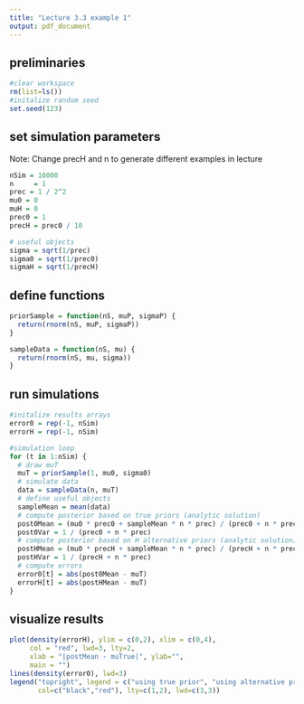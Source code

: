 ```yaml
---
title: "Lecture 3.3 example 1"
output: pdf_document
---
```


## preliminaries
```r
#clear workspace
rm(list=ls())
#initalize random seed
set.seed(123)
```

## set simulation parameters

Note: Change precH and n to generate different examples in lecture

```r
nSim = 10000
n     = 1
prec = 1 / 2^2
mu0 = 0
muH = 0
prec0 = 1
precH = prec0 / 10

# useful objects 
sigma = sqrt(1/prec)
sigma0 = sqrt(1/prec0)
sigmaH = sqrt(1/precH)
```

## define functions
```r
priorSample = function(nS, muP, sigmaP) {
  return(rnorm(nS, muP, sigmaP))
}

sampleData = function(nS, mu) {
  return(rnorm(nS, mu, sigma))
}
```

## run simulations
```r
#initalize results arrays
error0 = rep(-1, nSim)
errorH = rep(-1, nSim)

#simulation loop
for (t in 1:nSim) {
  # draw muT
  muT = priorSample(1, mu0, sigma0)
  # simulate data
  data = sampleData(n, muT)
  # define useful objects
  sampleMean = mean(data)
  # compute posterior based on true priors (analytic solution)
  post0Mean = (mu0 * prec0 + sampleMean * n * prec) / (prec0 + n * prec)
  post0Var = 1 / (prec0 + n * prec)
  # compute posterior based on H alternative priors (analytic solution)
  postHMean = (mu0 * precH + sampleMean * n * prec) / (precH + n * prec)
  postHVar = 1 / (precH + n * prec)
  # compute errors
  error0[t] = abs(post0Mean - muT)
  errorH[t] = abs(postHMean - muT)
}
```


## visualize results
```r
plot(density(errorH), ylim = c(0,2), xlim = c(0,4),
     col = "red", lwd=3, lty=2,
     xlab = "|postMean - muTrue|", ylab="",
     main = "")
lines(density(error0), lwd=3)
legend("topright", legend = c("using true prior", "using alternative prior"),
       col=c("black","red"), lty=c(1,2), lwd=c(3,3))

```

